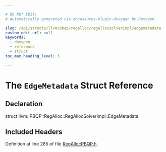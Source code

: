 ```yaml
---

# DO NOT EDIT!
# Automatically generated via docusaurus-plugin-doxygen by Doxygen.

slug: /api/structs/llvm/pbqp/regalloc/regallocsolverimpl/edgemetadata
custom_edit_url: null
keywords:
  - doxygen
  - reference
  - struct
toc_max_heading_level: 3

---
```





# The `EdgeMetadata` Struct Reference

<DoxygenPage pluginConfig={pluginConfig}>



## Declaration

<CodeBlock>struct llvm::PBQP::RegAlloc::RegAllocSolverImpl::EdgeMetadata</CodeBlock>

## Included Headers

<IncludesList>
<IncludesListItem
  filePath="llvm/CodeGen/RegAllocPBQP.h"
  permalink="/docs/api/files/include/include/llvm/include/llvm/codegen/regallocpbqp-h"
  isLocal="true" />
</IncludesList>


Definition at line 285 of file <a href="/docs/api/files/include/include/llvm/include/llvm/codegen/regallocpbqp-h">RegAllocPBQP.h</a>.

</DoxygenPage>
